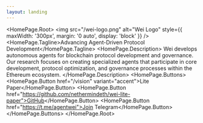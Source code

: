 ```yaml
---
layout: landing
---
```



<HomePage.Root>
  <img src="/wei-logo.png" alt="Wei Logo" style={{ maxWidth: '300px', margin: '0 auto', display: 'block' }} />
  <HomePage.Tagline>Advancing Agent-Driven Protocol Development</HomePage.Tagline>
  <HomePage.Description>
    Wei develops autonomous agents for blockchain protocol development and governance. Our research focuses on creating specialized agents that participate in core development, protocol optimization, and governance processes within the Ethereum ecosystem.
  </HomePage.Description>
  <HomePage.Buttons>
    <HomePage.Button href="/vision" variant="accent">Lite Paper</HomePage.Button>
    <HomePage.Button href="https://github.com/nethermindeth/wei-lite-paper">GitHub</HomePage.Button>
    <HomePage.Button href="https://t.me/agentwei">Join Telegram</HomePage.Button>
  </HomePage.Buttons>
</HomePage.Root>